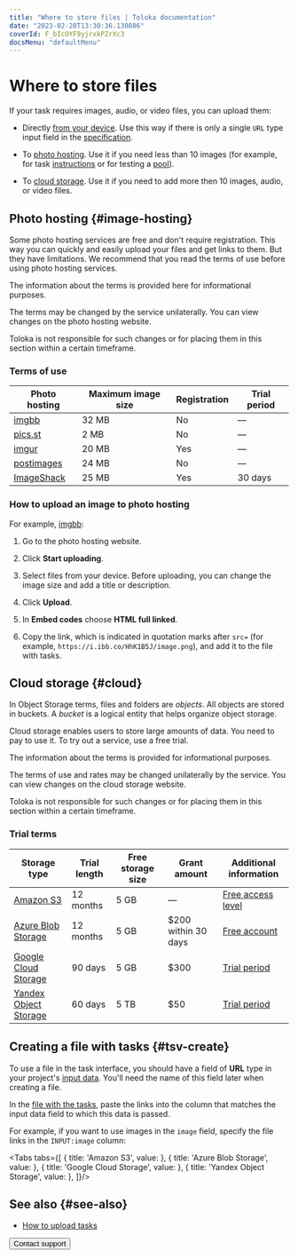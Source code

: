 ```yaml
---
title: "Where to store files | Toloka documentation"
date: "2023-02-28T13:30:36.130886"
coverId: F_bIcOYF9yjrxkPZrXc3
docsMenu: "defaultMenu"
---
```



# Where to store files

If your task requires images, audio, or video files, you can upload them:
- Directly [from your device](#media-files). Use this way if there is only a single `URL` type input field in the [specification](/docs/guide/incoming).

- To [photo hosting](#image-hosting). Use it if you need less than 10 images (for example, for task [instructions](/docs/glossary#instructions) or for testing a [pool](/docs/glossary#pool)).

- To [cloud storage](#cloud). Use it if you need to add more then 10 images, audio, or video files.

<!--

## Uploading media files directly {#media-files}

Upload media files from your device to avoid difficulties with placing links in the [file with tasks](/docs/glossary#tsv).

When you're uploading tasks to the pool, click **Select media files** and choose files.

Features:

- This option is available only for the projects that have a single `URL` type input field in the specification.

- After uploading, tasks are automatically created with links to the uploaded files.

<Note mode="note" title="Note">

Supported file formats:

- Images — GIF, JPG, JPEG, PNG, WebP.
- Audio — FLAC, MP3, WAV, M4A.
- Video — MP4.

</Note>

-->

## Photo hosting {#image-hosting}

Some photo hosting services are free and don't require registration. This way you can quickly and easily upload your files and get links to them. But they have limitations. We recommend that you read the terms of use before using photo hosting services.

<Note mode="note" title="Note">

The information about the terms is provided here for informational purposes.

The terms may be changed by the service unilaterally. You can view changes on the photo hosting website.

Toloka is not responsible for such changes or for placing them in this section within a certain timeframe.

</Note>

### Terms of use

**Photo hosting** | **Maximum image size** | **Registration** | **Trial period**
----- | ----- | ----- | -----
[imgbb](https://imgbb.com/) | 32 MB | No | —
[pics.st](https://pics.st/) | 2 MB | No | —
[imgur](https://imgur.com/) | 20 MB | Yes | —
[postimages](https://postimages.org/) | 24 MB | No | —
[ImageShack](https://imageshack.com/) | 25 MB | Yes | 30 days

### How to upload an image to photo hosting

For example, [imgbb](https://imgbb.com/):

1. Go to the photo hosting website.

1. Click **Start uploading**.

1. Select files from your device. Before uploading, you can change the image size and add a title or description.

1. Click **Upload**.

1. In **Embed codes** choose **HTML full linked**.

1. Copy the link, which is indicated in quotation marks after `src=` (for example, `https://i.ibb.co/HhK1B5J/image.png`), and add it to the file with tasks.

## Cloud storage {#cloud}

In Object Storage terms, files and folders are _objects_. All objects are stored in buckets. A _bucket_ is a logical entity that helps organize object storage.

Cloud storage enables users to store large amounts of data. You need to pay to use it. To try out a service, use a free trial.

<Note mode="note" title="Note">

The information about the terms is provided for informational purposes.

The terms of use and rates may be changed unilaterally by the service. You can view changes on the cloud storage website.

Toloka is not responsible for such changes or for placing them in this section within a certain timeframe.

</Note>

### Trial terms

**Storage type** | **Trial length** | **Free storage size** | **Grant amount** | **Additional information**
----- | ----- | ----- | ----- | -----
[Amazon S3](/docs/guide/amazon-cloud-storage) | 12 months | 5 GB | — | [Free access level](https://aws.amazon.com/free)
[Azure Blob Storage](/docs/guide/azure-cloud-storage) | 12 months | 5 GB | $200 within 30 days | [Free account](https://azure.microsoft.com/en-us/free/)
[Google Cloud Storage](/docs/guide/google-cloud-storage) | 90 days | 5 GB | $300 | [Trial period](https://cloud.google.com/free?)
[Yandex Object Storage](/docs/guide/use-object-storage) | 60 days | 5 TB | $50 | [Trial period](https://cloud.yandex.com/en-ru/docs/free-trial/)

## Creating a file with tasks {#tsv-create}

To use a file in the task interface, you should have a field of **URL** type in your project's [input data](/docs/guide/incoming). You'll need the name of this field later when creating a file.

In the [file with the tasks](/docs/guide/pool_csv), paste the links into the column that matches the input data field to which this data is passed.

For example, if you want to use images in the `image` field, specify the file links in the `INPUT:image` column:

<Tabs tabs={[
  { title: 'Amazon S3', value: <CloudStorageList1/> },
  { title: 'Azure Blob Storage', value: <CloudStorageList2/> },
  { title: 'Google Cloud Storage', value: <CloudStorageList3/> },
  { title: 'Yandex Object Storage', value: <CloudStorageList4/> },
]}/>

## See also {#see-also}

- [How to upload tasks](/docs/guide/task_upload)

<Button themeColor="light" view="default" size="l" type="link" url="/docs/guide/troubleshooting/support?form-source=guide-cloud-storage">Contact support</Button>